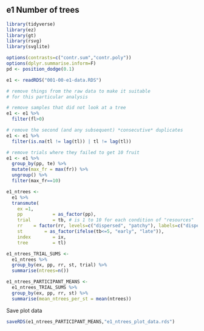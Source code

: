 ## e1 Number of trees

```r
library(tidyverse)
library(ez)
library(gt)
library(rsvg)
library(svglite)
```


```r
options(contrasts=c("contr.sum","contr.poly"))
options(dplyr.summarise.inform=F)
pd <- position_dodge(0.1)
```


```r
e1 <- readRDS("001-00-e1-data.RDS")

# remove things from the raw data to make it suitable 
# for this particular analysis

# remove samples that did not look at a tree
e1 <- e1 %>% 
  filter(fl>0)

# remove the second (and any subsequent) *consecutive* duplicates
e1 <- e1 %>% 
  filter(is.na(tl != lag(tl)) | tl != lag(tl))

# remove trials where they failed to get 10 fruit
e1 <- e1 %>% 
  group_by(pp, te) %>% 
  mutate(max_fr = max(fr)) %>% 
  ungroup() %>% 
  filter(max_fr==10)

e1_ntrees <-
  e1 %>%
  transmute(
    ex =1,
    pp           = as_factor(pp),
    trial        = tb, # is 1 to 10 for each condition of "resources"
    rr    = factor(rr, levels=c("dispersed", "patchy"), labels=c("dispersed", "patchy")),
    st        = as_factor(ifelse(tb<=5, "early", "late")),
    index        = ix,
    tree         = tl)

e1_ntrees_TRIAL_SUMS <- 
  e1_ntrees %>% 
  group_by(ex, pp, rr, st, trial) %>% 
  summarise(ntrees=n())

e1_ntrees_PARTICIPANT_MEANS <-
  e1_ntrees_TRIAL_SUMS %>% 
  group_by(ex, pp, rr, st) %>% 
  summarise(mean_ntrees_per_st = mean(ntrees))
```

Save plot data

```r
saveRDS(e1_ntrees_PARTICIPANT_MEANS,"e1_ntrees_plot_data.rds")
```
